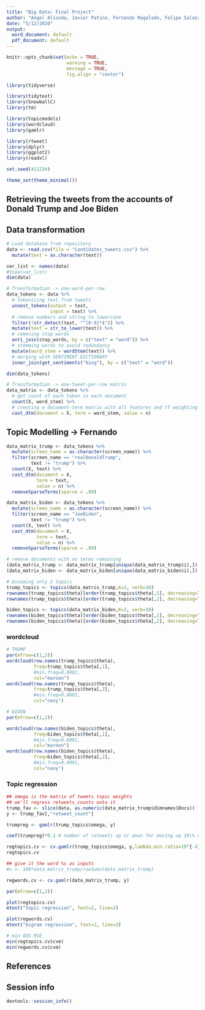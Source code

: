 ---
title: "Big Data: Final Project"
author: "Angel Aliseda, Javier Patino, Fernando Regalado, Felipe Salazar"
date: "5/12/2020"
output:
  word_document: default
  pdf_document: default
---

```{r setup, include=FALSE}
knitr::opts_chunk$set(echo = TRUE,
                      warning = TRUE,
                      message = TRUE,
                      fig.align = "center")

library(tidyverse)

library(tidytext)
library(SnowballC)
library(tm)

library(topicmodels)
library(wordcloud)
library(gamlr)

library(rtweet)
library(dplyr)
library(ggplot2)
library(readxl)

set.seed(411234)

theme_set(theme_minimal())
```

## Retrieving the tweets from the accounts of Donald Trump and Joe Biden

## Data transformation
```{r Data}
# Load database from repository
data <- read.csv(file = "Candidates_tweets.csv") %>%
  mutate(text = as.character(text))

var_list <- names(data)
#View(var_list)
dim(data)
```

```{r data one-word-per-row}
# Transformation -> one-word-per-row
data_tokens <- data %>% 
  # tokenizing text from tweets
  unnest_tokens(output = text,                       
                input = text) %>%
  # remove numbers and string to lowercase
  filter(!str_detect(text, "^[0-9]*$")) %>%
  mutate(text = str_to_lower(text)) %>%
  # removing stop words
  anti_join(stop_words, by = c("text" = "word")) %>%
  # stemming words to avoid redundancy
  mutate(word_stem = wordStem(text)) %>%
  # merging with SENTIMENT DICTIONARY
  inner_join(get_sentiments("bing"), by = c("text" = "word"))

dim(data_tokens)
```

```{r data one-tweet-per-row matrix}
# Transformation -> one-tweet-per-row matrix
data_matrix <- data_tokens %>%
  # get count of each token in each document
  count(X, word_stem) %>%
  # creating a document-term matrix with all features and tf weighting
  cast_dtm(document = X, term = word_stem, value = n)
```

## Topic Modelling -> Fernando
```{r}
data_matrix_trump <- data_tokens %>%
  mutate(screen_name = as.character(screen_name)) %>%
  filter(screen_name == "realDonaldTrump",
         text != "trump") %>%
  count(X, text) %>%
  cast_dtm(document = X,
           term = text,
           value = n) %>%
  removeSparseTerms(sparse = .99)

data_matrix_biden <- data_tokens %>%
  mutate(screen_name = as.character(screen_name)) %>%
  filter(screen_name == "JoeBiden",
         text != "trump") %>%
  count(X, text) %>%
  cast_dtm(document = X,
           term = text,
           value = n) %>%
  removeSparseTerms(sparse = .99)

# remove documents with no terms remaining
(data_matrix_trump <- data_matrix_trump[unique(data_matrix_trump$i),])
(data_matrix_biden <- data_matrix_biden[unique(data_matrix_biden$i),])

# Assuming only 2 topics
trump_topics <- topics(data_matrix_trump,K=2, verb=10)
rownames(trump_topics$theta)[order(trump_topics$theta[,1], decreasing=TRUE)[1:5]]
rownames(trump_topics$theta)[order(trump_topics$theta[,2], decreasing=TRUE)[1:5]]

biden_topics <- topics(data_matrix_biden,K=2, verb=10)
rownames(biden_topics$theta)[order(biden_topics$theta[,1], decreasing=TRUE)[1:5]]
rownames(biden_topics$theta)[order(biden_topics$theta[,2], decreasing=TRUE)[1:5]]
```

### wordcloud
```{r}
# TRUMP
par(mfrow=c(1,2))
wordcloud(row.names(trump_topics$theta),
          freq=trump_topics$theta[,1],
          #min.freq=0.0001,
          col="maroon")
wordcloud(row.names(trump_topics$theta), 
          freq=trump_topics$theta[,2],
          #min.freq=0.0001,
          col="navy")

# BIDEN
par(mfrow=c(1,2))

wordcloud(row.names(biden_topics$theta),
          freq=biden_topics$theta[,1],
          #min.freq=0.0001,
          col="maroon")
wordcloud(row.names(biden_topics$theta), 
          freq=biden_topics$theta[,2],
          #min.freq=0.0001,
          col="navy")
```

### Topic regression
```{r}
## omega is the matrix of tweets topic weights
## we'll regress retweets_counts onto it
trump_fav <- slice(data, as.numeric(data_matrix_trump$dimnames$Docs))
y <- trump_fav[,"retweet_count"]

trumpreg <- gamlr(trump_topics$omega, y)

coef(trumpreg)*0.1 # number of retweets up or down for moving up 10\% weight in that topic

regtopics.cv <- cv.gamlr(trump_topics$omega, y,lambda.min.ratio=10^{-4})
regtopics.cv

## give it the word %s as inputs
#x <- 100*data_matrix_trump/rowSums(data_matrix_trump)

regwords.cv <- cv.gamlr(data_matrix_trump, y)

par(mfrow=c(1,2))

plot(regtopics.cv)
mtext("topic regression", font=2, line=2)

plot(regwords.cv)
mtext("bigram regression", font=2, line=2)

# min OOS MSE
min(regtopics.cv$cvm)
min(regwords.cv$cvm)
```




## References

## Session info
```{r}
devtools::session_info()
```